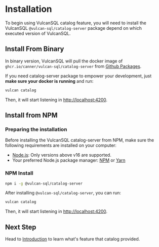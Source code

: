 # Installation

To begin using VulcanSQL catalog feature, you will need to install the VulcanSQL `@vulcan-sql/catalog-server` package depend on which executed version of VulcanSQL.

## Install From Binary
In binary version, VulcanSQL will pull the docker image of `ghcr.io/canner/vulcan-sql/catalog-server` from [Github Packages](https://github.com/Canner/vulcan-sql/pkgs/container/vulcan-sql%2Fcatalog-server).

If you need catalog-server package to empower your development, just **make sure your docker is running** and run:
```bash
vulcan catalog
```
Then, it will start listening in [http://localhost:4200](http://localhost:4200).

## Install from NPM
### Preparing the installation
Before installing the VulcanSQL catalog-server from NPM, make sure the following requirements are installed on your computer:
* [Node.js](https://nodejs.org): Only versions above v16 are supported.
* Your preferred Node.js package manager: [NPM](https://www.npmjs.com/) or [Yarn](https://yarnpkg.com/)

### NPM Install
```bash
npm i -g @vulcan-sql/catalog-server
```

After installing `@vulcan-sql/catalog-server`, you can run:
```bash
vulcan catalog
```
Then, it will start listening in [http://localhost:4200](http://localhost:4200).

## Next Step

Head to [Introduction](./intro) to learn what's feature that catalog provided.
